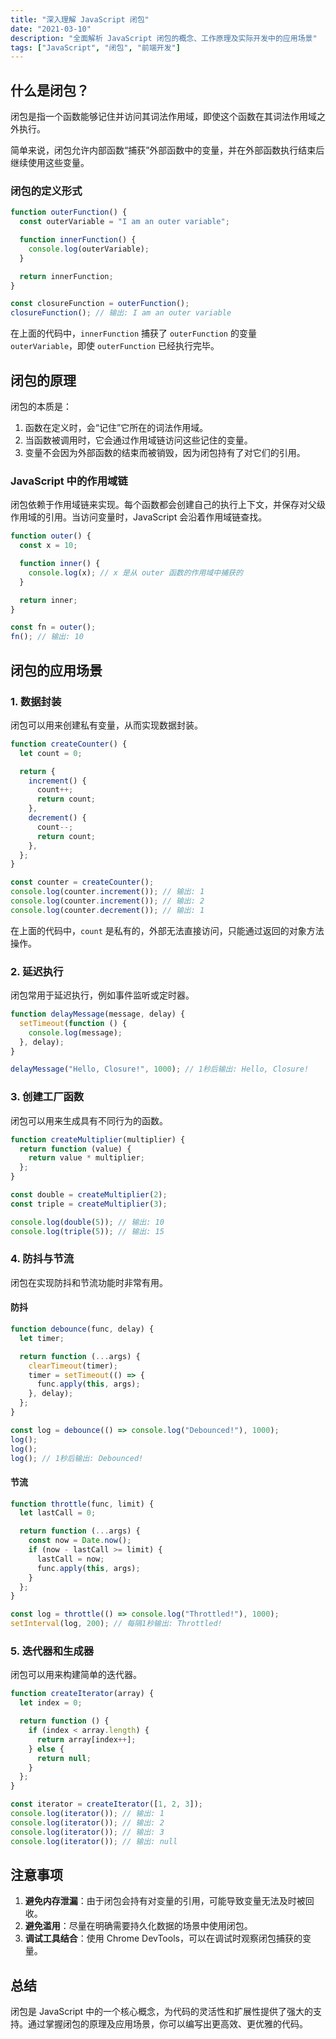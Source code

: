 ```yaml
---
title: "深入理解 JavaScript 闭包"
date: "2021-03-10"
description: "全面解析 JavaScript 闭包的概念、工作原理及实际开发中的应用场景"
tags: ["JavaScript", "闭包", "前端开发"]
---
```


## 什么是闭包？

闭包是指一个函数能够记住并访问其词法作用域，即使这个函数在其词法作用域之外执行。

简单来说，闭包允许内部函数“捕获”外部函数中的变量，并在外部函数执行结束后继续使用这些变量。

### 闭包的定义形式

```jsx
function outerFunction() {
  const outerVariable = "I am an outer variable";

  function innerFunction() {
    console.log(outerVariable);
  }

  return innerFunction;
}

const closureFunction = outerFunction();
closureFunction(); // 输出: I am an outer variable
```

在上面的代码中，`innerFunction` 捕获了 `outerFunction` 的变量 `outerVariable`，即使 `outerFunction` 已经执行完毕。

## 闭包的原理

闭包的本质是：

1. 函数在定义时，会“记住”它所在的词法作用域。
2. 当函数被调用时，它会通过作用域链访问这些记住的变量。
3. 变量不会因为外部函数的结束而被销毁，因为闭包持有了对它们的引用。

### JavaScript 中的作用域链

闭包依赖于作用域链来实现。每个函数都会创建自己的执行上下文，并保存对父级作用域的引用。当访问变量时，JavaScript 会沿着作用域链查找。

```javascript
function outer() {
  const x = 10;

  function inner() {
    console.log(x); // x 是从 outer 函数的作用域中捕获的
  }

  return inner;
}

const fn = outer();
fn(); // 输出: 10
```

## 闭包的应用场景

### 1. 数据封装

闭包可以用来创建私有变量，从而实现数据封装。

```javascript
function createCounter() {
  let count = 0;

  return {
    increment() {
      count++;
      return count;
    },
    decrement() {
      count--;
      return count;
    },
  };
}

const counter = createCounter();
console.log(counter.increment()); // 输出: 1
console.log(counter.increment()); // 输出: 2
console.log(counter.decrement()); // 输出: 1
```

在上面的代码中，`count` 是私有的，外部无法直接访问，只能通过返回的对象方法操作。

### 2. 延迟执行

闭包常用于延迟执行，例如事件监听或定时器。

```javascript
function delayMessage(message, delay) {
  setTimeout(function () {
    console.log(message);
  }, delay);
}

delayMessage("Hello, Closure!", 1000); // 1秒后输出: Hello, Closure!
```

### 3. 创建工厂函数

闭包可以用来生成具有不同行为的函数。

```javascript
function createMultiplier(multiplier) {
  return function (value) {
    return value * multiplier;
  };
}

const double = createMultiplier(2);
const triple = createMultiplier(3);

console.log(double(5)); // 输出: 10
console.log(triple(5)); // 输出: 15
```

### 4. 防抖与节流

闭包在实现防抖和节流功能时非常有用。

#### 防抖

```javascript
function debounce(func, delay) {
  let timer;

  return function (...args) {
    clearTimeout(timer);
    timer = setTimeout(() => {
      func.apply(this, args);
    }, delay);
  };
}

const log = debounce(() => console.log("Debounced!"), 1000);
log();
log();
log(); // 1秒后输出: Debounced!
```

#### 节流

```javascript
function throttle(func, limit) {
  let lastCall = 0;

  return function (...args) {
    const now = Date.now();
    if (now - lastCall >= limit) {
      lastCall = now;
      func.apply(this, args);
    }
  };
}

const log = throttle(() => console.log("Throttled!"), 1000);
setInterval(log, 200); // 每隔1秒输出: Throttled!
```

### 5. 迭代器和生成器

闭包可以用来构建简单的迭代器。

```javascript
function createIterator(array) {
  let index = 0;

  return function () {
    if (index < array.length) {
      return array[index++];
    } else {
      return null;
    }
  };
}

const iterator = createIterator([1, 2, 3]);
console.log(iterator()); // 输出: 1
console.log(iterator()); // 输出: 2
console.log(iterator()); // 输出: 3
console.log(iterator()); // 输出: null
```

## 注意事项

1. **避免内存泄漏**：由于闭包会持有对变量的引用，可能导致变量无法及时被回收。
2. **避免滥用**：尽量在明确需要持久化数据的场景中使用闭包。
3. **调试工具结合**：使用 Chrome DevTools，可以在调试时观察闭包捕获的变量。

## 总结

闭包是 JavaScript 中的一个核心概念，为代码的灵活性和扩展性提供了强大的支持。通过掌握闭包的原理及应用场景，你可以编写出更高效、更优雅的代码。
